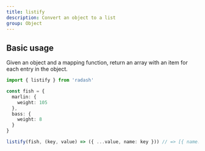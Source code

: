```yaml
---
title: listify
description: Convert an object to a list
group: Object
---
```


## Basic usage

Given an object and a mapping function, return an array with an item for each entry in the object.

```ts
import { listify } from 'radash'

const fish = {
  marlin: {
    weight: 105
  },
  bass: {
    weight: 8
  }
}

listify(fish, (key, value) => ({ ...value, name: key })) // => [{ name: 'marlin', weight: 105 }, { name: 'bass', weight: 8 }]
```
